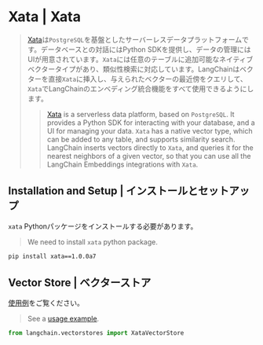 # Xata | Xata

> [Xata](https://xata.io)は`PostgreSQL`を基盤としたサーバーレスデータプラットフォームです。データベースとの対話にはPython SDKを提供し、データの管理にはUIが用意されています。`Xata`には任意のテーブルに追加可能なネイティブベクタータイプがあり、類似性検索に対応しています。LangChainはベクターを直接`Xata`に挿入し、与えられたベクターの最近傍をクエリして、`Xata`でLangChainのエンベディング統合機能をすべて使用できるようにします。
>
> > [Xata](https://xata.io) is a serverless data platform, based on `PostgreSQL`.
> > It provides a Python SDK for interacting with your database, and a UI
> > for managing your data.
> > `Xata` has a native vector type, which can be added to any table, and
> > supports similarity search. LangChain inserts vectors directly to `Xata`,
> > and queries it for the nearest neighbors of a given vector, so that you can
> > use all the LangChain Embeddings integrations with `Xata`.

## Installation and Setup | インストールとセットアップ

`xata` Pythonパッケージをインストールする必要があります。

> We need to install `xata` python package.

```bash
pip install xata==1.0.0a7 
```

## Vector Store | ベクターストア

[使用例](/docs/integrations/vectorstores/xata)をご覧ください。

> See a [usage example](/docs/integrations/vectorstores/xata).

```python
from langchain.vectorstores import XataVectorStore
```
